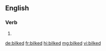 ==English==

===Verb===
{{head|en|verb form}}

# {{en-past of|bilk}}

[[de:bilked]]
[[fr:bilked]]
[[hi:bilked]]
[[mg:bilked]]
[[vi:bilked]]